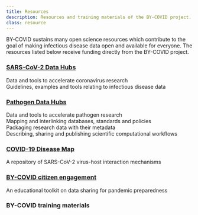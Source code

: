 ```yaml
---
title: Resources
description: Resources and training materials of the BY-COVID project.
class: resource
---
```



<Container>
  <Row className="px-4">
    <Col>
      BY-COVID sustains many open science resources which contribute to the goal of making infectious disease data open and available for everyone. The resources listed below receive funding directly from the BY-COVID project.
      <Container className="full-width mt-4">
        <Row>
            <Col className="align-items-stretch" xs={12} sm={6} lg={6}>
              <Card className="mb-4 border text-center">
                <div class="card-image">
                  <a href="https://www.covid19dataportal.org/">
                      <Card.Img
                      variant="top"
                      src="/CV19DP_logo_oneliner2.svg"
                      className="p-3 embed-responsive-item"
                      style="background: #fffff; width: 85%;"
                      />
                  </a>
                </div>
                  <Card.Body>
                    <h3><a href="https://www.covid19dataportal.org/data-hubs">SARS-CoV-2 Data Hubs</a></h3>
                    Data and tools to accelerate coronavirus research
                  </Card.Body>
              </Card>
            </Col>
            <Col className="d-flex align-items-stretch" xs={12} sm={6} lg={6}>
              <Card className="mb-4 border text-center">
                <div class="card-image">
                  <a href="https://www.infectious-diseases-toolkit.org/">
                    <Card.Img
                      variant="top"
                      src="/idt_main_logo.svg"
                      className="p-3 embed-responsive-item"
                      style="background: #fff; width: 85%;"
                    />
                  </a>
                </div>
                <Card.Body>
                  <Card.Link href="https://www.infectious-diseases-toolkit.org/" class="pt-3 fs-55">Guidelines, examples and tools relating to infectious disease data</Card.Link>
                </Card.Body>
              </Card>
            </Col>
        </Row>
        <Row>
            <Col className="align-items-stretch" xs={12} sm={6} lg={6}>
              <Card className="mb-4 border text-center">
                <div class="card-image">
                  <a href="https://www.ebi.ac.uk/ena/pathogens/v2/">
                    <Card.Img
                      variant="top"
                      src="/pathogens_logo_1.png"
                      className="p-3 embed-responsive-item wd-75"
                      style="background: #fff; width: 75%"
                    />
                  </a>
                </div>
                <Card.Body>
                  <h3><a href="https://www.pathogensportal.org/datahubs">Pathogen Data Hubs</a></h3>
                    Data and tools to accelerate pathogen research
                </Card.Body>
              </Card>
            </Col>
            <Col className="d-flex align-items-stretch" xs={12} sm={6} lg={6}>
              <Card className="mb-4 border text-center">
                <div class="card-image">
                  <a href="https://fairsharing.org/3773">
                    <Card.Img
                      variant="top"
                      src="/fairsharing-logo.svg"
                      className="p-3 embed-responsive-item"
                      style="background: #fff;"
                    />
                  </a>
                </div>
                <Card.Body>
                  <Card.Link href="https://fairsharing.org/3773" class="pt-3 fs-55">Mapping and interlinking databases, standards and policies</Card.Link>
                </Card.Body>
              </Card>
            </Col>
        </Row>
        <Row>
            <Col className="d-flex align-items-stretch" xs={12} sm={6} lg={6}>
              <Card className="mb-4 border text-center">
                <div class="card-image">
                  <a href="https://www.researchobject.org/ro-crate/">
                    <Card.Img
                      variant="top"
                      src="/ro-crate-wide.svg"
                      className="p-3 embed-responsive-item"
                      style="background: #fff; width: 70%"
                    />
                  </a>
                </div>
                <div class="card-body">
                  <Card.Link href="https://www.researchobject.org/ro-crate/" class="pt-3 fs-55">Packaging research data with their metadata</Card.Link>
                </div>
              </Card>
            </Col>
            <Col className="align-items-stretch" xs={12} sm={6} lg={6}>
              <Card className="mb-4 border text-center">
                <div class="card-image">
                  <a href="https://workflowhub.eu/">
                    <Card.Img
                      variant="top"
                      src="/workflowhub.svg"
                      className="p-3 embed-responsive-item"
                      style="background: #fff; width: 85%;"
                    />
                  </a>
                </div>
                <Card.Body>
                  <Card.Link href="https://workflowhub.eu/" class="pt-3 fs-55">Describing, sharing and publishing scientific computational workflows</Card.Link>
                </Card.Body>
              </Card>
            </Col>
        </Row>
        <Row>
            <Col className="align-items-stretch" xs={12} sm={6} lg={6}>
              <Card className="mb-4 border text-center">
                <div class="card-image">
                  <a href="https://covid.pages.uni.lu/index">
                    <Card.Img
                      variant="top"
                      src="/COVID19-dmap-project.svg"
                      className="p-3 embed-responsive-item"
                      style="background: #fff;"
                    />
                  </a>
                </div>
                <Card.Body>
                  <h3><a href="https://covid.pages.uni.lu/">COVID-19 Disease Map</a></h3>
                  A repository of SARS-CoV-2 virus-host interaction mechanisms
                </Card.Body>
              </Card>
            </Col>
            <Col className="align-items-stretch" xs={12} sm={6} lg={6}>
              <Card className="mb-4 border text-center">
                <div class="card-image">
                  <a href="https://by-covid.org/usecases">
                    <Card.Img
                      variant="top"
                      src="/by-covid-citizen-engagement.png"
                      className="p-3 embed-responsive-item"
                      style="background: #fff;"
                    />
                  </a>
                </div>
                <Card.Body>
                  <h3><a href="https://covid.pages.uni.lu/">BY-COVID citizen engagement</a></h3>
                  An educational toolkit on data sharing for pandemic preparedness
                </Card.Body>
              </Card>
            </Col>
        </Row>
      </Container>  
    </Col>
  </Row>
  <Row className="px-4">
   <Col>
      <h3 className="pt-5 pb-3">BY-COVID training materials</h3>
    <Trainingresources />
   </Col>
 </Row>
</Container>
